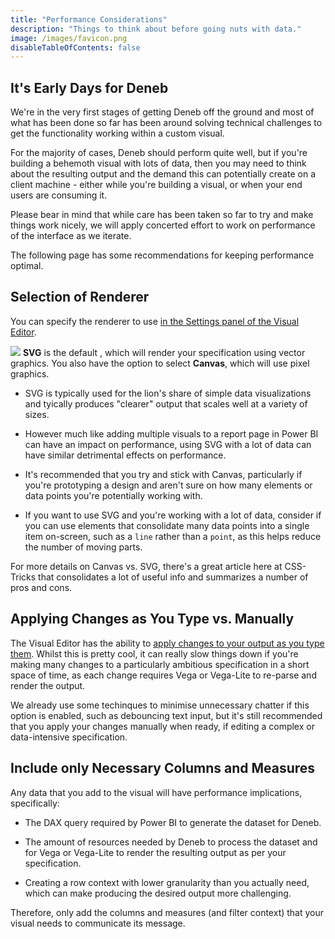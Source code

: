 ```yaml
---
title: "Performance Considerations"
description: "Things to think about before going nuts with data."
image: /images/favicon.png
disableTableOfContents: false
---
```



## It's Early Days for Deneb

We're in the very first stages of getting Deneb off the ground and most of what has been done so far has been around solving technical challenges to get the functionality working within a custom visual.

For the majority of cases, Deneb should perform quite well, but if you're building a behemoth visual with lots of data, then you may need to think about the resulting output and the demand this can potentially create on a client machine - either while you're building a visual, or when your end users are consuming it.

Please bear in mind that while care has been taken so far to try and make things work nicely, we will apply concerted effort to work on performance of the interface as we iterate.

The following page has some recommendations for keeping performance optimal.

## Selection of Renderer

You can specify the renderer to use [in the Settings panel of the Visual Editor](visual-editor#settings-tab).

![](https://img.shields.io/badge/-%E2%89%A5%200.4-lightgrey) **SVG** is the default , which will render your specification using vector graphics. You also have the option to select **Canvas**, which will use pixel graphics.

-   SVG is typically used for the lion's share of simple data visualizations and tyically produces "clearer" output that scales well at a variety of sizes.

-   However much like adding multiple visuals to a report page in Power BI can have an impact on performance, using SVG with a lot of data can have similar detrimental effects on performance.

-   It's recommended that you try and stick with Canvas, particularly if you're prototyping a design and aren't sure on how many elements or data points you're potentially working with.

-   If you want to use SVG and you're working with a lot of data, consider if you can use elements that consolidate many data points into a single item on-screen, such as a `line` rather than a `point`, as this helps reduce the number of moving parts.

For more details on Canvas vs. SVG, <OutboundLink href="https://css-tricks.com/when-to-use-svg-vs-when-to-use-canvas/" target="_blank">there's a great article here at CSS-Tricks</OutboundLink> that consolidates a lot of useful info and summarizes a number of pros and cons.

## Applying Changes as You Type vs. Manually

The Visual Editor has the ability to [apply changes to your output as you type them](visual-editor#toggle-auto-apply). Whilst this is pretty cool, it can really slow things down if you're making many changes to a particularly ambitious specification in a short space of time, as each change requires Vega or Vega-Lite to re-parse and render the output.

We already use some techinques to minimise unnecessary chatter if this option is enabled, such as <OutboundLink href="https://css-tricks.com/debouncing-throttling-explained-examples/" target="_blank">debouncing text input</OutboundLink>, but it's still recommended that you apply your changes manually when ready, if editing a complex or data-intensive specification.

## Include only Necessary Columns and Measures

Any data that you add to the visual will have performance implications, specifically:

-   The DAX query required by Power BI to generate the dataset for Deneb.

-   The amount of resources needed by Deneb to process the dataset and for Vega or Vega-Lite to render the resulting output as per your specification.

-   Creating a row context with lower granularity than you actually need, which can make producing the desired output more challenging.

Therefore, only add the columns and measures (and filter context) that your visual needs to communicate its message.

